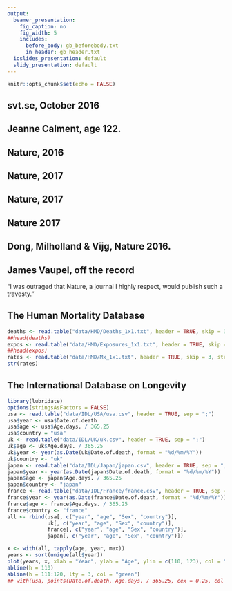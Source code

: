 ```yaml
---
output:
  beamer_presentation:
    fig_caption: no
    fig_width: 5
    includes:
      before_body: gb_beforebody.txt
      in_header: gb_header.txt
  ioslides_presentation: default
  slidy_presentation: default
---
```


```r
knitr::opts_chunk$set(echo = FALSE)
```

## svt.se, October 2016

\begin{center}
\includegraphics[width = \textwidth]{myfigs/svt3.png}
\end{center}
## Jeanne Calment, age 122.

\includegraphics[width = \textwidth]{PDF/NYT.png}

## Nature, 2016

\includegraphics[width=\textwidth]{PDF/nat16.png}

## Nature, 2017

\includegraphics[width=\textwidth]{PDF/nat17.png}

## Nature, 2017

\begin{columns}

\begin{column}{0.46\textwidth}

\includegraphics[width=\textwidth]{PDF/discnat1.png}

\end{column}

\begin{column}{0.46\textwidth}

\includegraphics[width=\textwidth]{PDF/discnat2.png}

\end{column}

\end{columns}

## Nature 2017

\includegraphics[width=\textwidth]{PDF/discnat1.png}

## Dong, Milholland & Vijg, Nature 2016.

\includegraphics[width=\textwidth, height=0.9\textheight]{myfigs/repage.png}

## James Vaupel, off the record

\Large
"I was outraged that Nature, a journal I highly respect, would publish such a travesty." 

## The Human Mortality Database

```r
deaths <- read.table("data/HMD/Deaths_1x1.txt", header = TRUE, skip = 3, stringsAsFactors = FALSE, na.strings = ".")
##head(deaths)
expos <- read.table("data/HMD/Exposures_1x1.txt", header = TRUE, skip = 3, stringsAsFactors = FALSE, na.strings = ".")
##head(expos)
rates <- read.table("data/HMD/Mx_1x1.txt", header = TRUE, skip = 3, stringsAsFactors = FALSE, na.strings = ".")
str(rates)
```

## The International Database on Longevity

```r
library(lubridate)
options(stringsAsFactors = FALSE)
usa <- read.table("data/IDL/USA/usa.csv", header = TRUE, sep = ";")
usa$year <- usa$Date.of.death
usa$age <- usa$Age.days. / 365.25
usa$country = "usa"
uk <- read.table("data/IDL/UK/uk.csv", header = TRUE, sep = ";")
uk$age <- uk$Age.days. / 365.25
uk$year <- year(as.Date(uk$Date.of.death, format = "%d/%m/%Y"))
uk$country <- "uk"
japan <- read.table("data/IDL/Japan/japan.csv", header = TRUE, sep = ";")
japan$year <- year(as.Date(japan$Date.of.death, format = "%d/%m/%Y"))
japan$age <- japan$Age.days. / 365.25
japan$country <- "japan"
france <- read.table("data/IDL/France/france.csv", header = TRUE, sep = ";")
france$year <- year(as.Date(france$Date.of.death, format = "%d/%m/%Y"))
france$age <- france$Age.days. / 365.25
france$country <- "france"
all <- rbind(usa[, c("year", "age", "Sex", "country")],
             uk[, c("year", "age", "Sex", "country")],
             france[, c("year", "age", "Sex", "country")],
             japan[, c("year", "age", "Sex", "country")])
```

```r
x <- with(all, tapply(age, year, max))
years <- sort(unique(all$year))
plot(years, x, xlab = "Year", ylab = "Age", ylim = c(110, 123), col = "blue")
abline(h = 110)
abline(h = 111:120, lty = 3, col = "green")    
## with(usa, points(Date.of.death, Age.days. / 365.25, cex = 0.25, col = "blue"))
```
